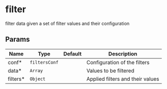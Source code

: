 # filter

filter data given a set of filter values and their configuration

## Params
|Name|Type|Default|Description|
|---|---|---|---|
|conf&#42;|<code>filtersConf</code>|<code></code>|Configuration of the filters
|data&#42;|<code>Array</code>|<code></code>|Values to be filtered
|filters&#42;|<code>Object</code>|<code></code>|Applied filters and their values
